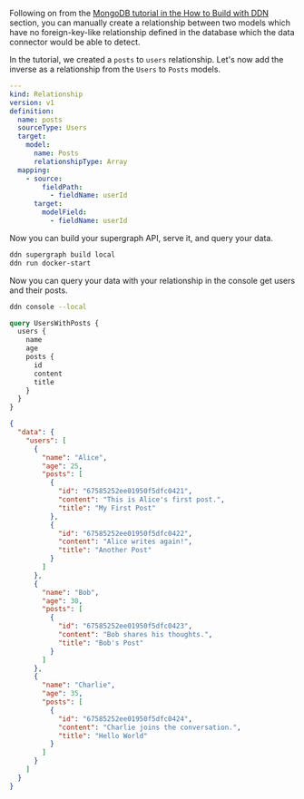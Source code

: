 Following on from the [MongoDB tutorial in the How to Build with DDN](/how-to-build-with-ddn/with-mongodb.mdx) section,
you can manually create a relationship between two models which have no foreign-key-like relationship defined in the
database which the data connector would be able to detect.

In the tutorial, we created a `posts` to `users` relationship. Let's now add the inverse as a relationship from the
`Users` to `Posts` models.

```yaml title="Open the Users.hml file and add the following to the end:"
---
kind: Relationship
version: v1
definition:
  name: posts
  sourceType: Users
  target:
    model:
      name: Posts
      relationshipType: Array
  mapping:
    - source:
        fieldPath:
          - fieldName: userId
      target:
        modelField:
          - fieldName: userId
```

Now you can build your supergraph API, serve it, and query your data.

```bash title="Build and run your supergraph API:"
ddn supergraph build local
ddn run docker-start
```

Now you can query your data with your relationship in the console get users and their posts.

```bash title="Query your data:"
ddn console --local
```

```graphql
query UsersWithPosts {
  users {
    name
    age
    posts {
      id
      content
      title
    }
  }
}
```

```json
{
  "data": {
    "users": [
      {
        "name": "Alice",
        "age": 25,
        "posts": [
          {
            "id": "67585252ee01950f5dfc0421",
            "content": "This is Alice's first post.",
            "title": "My First Post"
          },
          {
            "id": "67585252ee01950f5dfc0422",
            "content": "Alice writes again!",
            "title": "Another Post"
          }
        ]
      },
      {
        "name": "Bob",
        "age": 30,
        "posts": [
          {
            "id": "67585252ee01950f5dfc0423",
            "content": "Bob shares his thoughts.",
            "title": "Bob's Post"
          }
        ]
      },
      {
        "name": "Charlie",
        "age": 35,
        "posts": [
          {
            "id": "67585252ee01950f5dfc0424",
            "content": "Charlie joins the conversation.",
            "title": "Hello World"
          }
        ]
      }
    ]
  }
}
```

